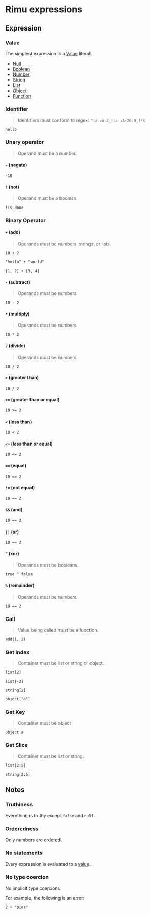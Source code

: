 # Rimu expressions

## Expression

### Value

The simplest expression is a [Value](./values) literal.

- [Null](./values#Null)
- [Boolean](./values#Boolean)
- [Number](./values#Number)
- [String](./values#String)
- [List](./values#List)
- [Object](./values#Object)
- [Function](./values#Function)

### Identifier

> Identifiers must conform to regex: `^[a-zA-Z_][a-zA-Z0-9_]*$`

```
hello
```

### Unary operator

> Operand must be a number.

#### `-` (negate)

```
-10
```

#### `!` (not)

> Operand must be a boolean.

```
!is_done
```

### Binary Operator

#### `+` (add)

> Operands must be numbers, strings, or lists.

```
10 + 2
```

```
"hello" + "world"
```

```
[1, 2] + [3, 4]
```

#### `-` (subtract)

> Operands must be numbers.

```
10 - 2
```

#### `*` (multiply)

> Operands must be numbers.

```
10 * 2
```

#### `/` (divide)

> Operands must be numbers.

```
10 / 2
```

#### `>` (greater than)

```
10 / 2
```

#### `>=` (greater than or equal)

```
10 >= 2
```

#### `<` (less than)

```
10 < 2
```

#### `<=` (less than or equal)

```
10 <= 2
```

#### `==` (equal)

```
10 == 2
```

#### `!=` (not equal)

```
10 == 2
```

#### `&&` (and)

```
10 == 2
```

#### `||` (or)

```
10 == 2
```

#### `^` (xor)

> Operands must be booleans.

```
true ^ false
```

#### `%` (remainder)

> Operands must be numbers.

```
10 == 2
```

### Call

> Value being called must be a function.

```
add(1, 2)
```

### Get Index

> Container must be list or string or object.

```
list[2]
```

```
list[-2]
```

```
string[2]
```

```
object["a"]
```

### Get Key

> Container must be object

```
object.a
```

### Get Slice

> Container must be list or string.

```
list[2:5]
```

```
string[2:5]
```

## Notes

### Truthiness

Everything is truthy except `false` and `null`.

### Orderedness

Only numbers are ordered.

### No statements

Every expression is evaluated to a [value](./values).

### No type coercion

No implicit type coercions.

For example, the following is an error:

```
2 + "pies"
```
